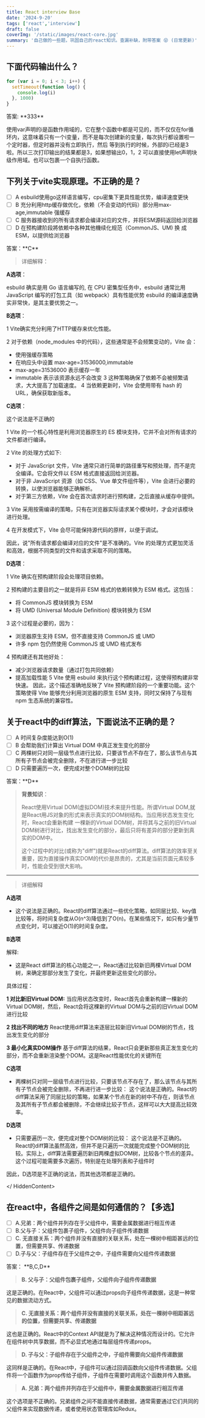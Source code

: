 ```yaml
---
title: React interview Base
date: '2024-9-20'
tags: ['react','interview']
draft: false
coverImg: '/static/images/react-core.jpg'
summary: '自己做的一些题，巩固自己的react知识。查漏补缺，附带答案 😝 (日常更新)'
---
```

<TOCInline toc={props.toc} exclude="Introduction" />

## 下面代码输出什么？

```js
for (var i = 0; i < 3; i++) {
  setTimeout(function log() {
    console.log(i)
  }, 1000)
}

```
<HiddenContent>
答案: **333**

使用var声明的i是函数作用域的，它在整个函数中都是可见的，而不仅仅在for循环内，这意味着只有一个i变量，而不是每次创建新的变量，每次执行都设置啦一个定时器，但定时器并没有立即执行，然后
等到执行的时候，外部的i已经是3啦。所以三次打印输出的结果都是3，如果想输出0，1，2 可以直接使用let声明块级作用域。也可以包裹一个自执行函数。
</HiddenContent>


## 下列关于vite实现原理。不正确的是？
- [ ] A esbuild使用go这样语言编写，cpu密集下更具性能优势，编译速度更快
- [ ] B 充分利用http缓存做优化，依赖（不会变动的代码）部分用max-age,immutable 强缓存
- [ ] C 服务器接收到的所有请求都会编译对应的文件，并将ESM源码返回给浏览器
- [ ] D 在预构建阶段將依赖中各种其他機续化规范（CommonJS、UM) 换 成ESM，以提供给浏览器

<HiddenContent>
 答案：**C**

 > 详细解释：

 **A选项**：

 esbuild 确实是用 Go 语言编写的,
 在 CPU 密集型任务中，esbuild 通常比用 JavaScript 编写的打包工具（如 webpack）具有性能优势
 esbuild 的编译速度确实非常快，是其主要优势之一。

**B选项**：

1 Vite确实充分利用了HTTP缓存来优化性能。

2 对于依赖（node_modules 中的代码），这些通常是不会频繁变动的，Vite 会：
   - 使用强缓存策略
   - 在响应头中设置 max-age=31536000,immutable
   - max-age=31536000 表示缓存一年
   - immutable 表示该资源永远不会改变
3 这种策略确保了依赖不会被频繁请求，大大提高了加载速度。
4 当依赖更新时，Vite 会使用带有 hash 的 URL，确保获取新版本。

**C选项**：

这个说法是不正确的

1 Vite 的一个核心特性是利用浏览器原生的 ES 模块支持，它并不会对所有请求的文件都进行编译。

2 Vite 的处理方式如下:
  - 对于 JavaScript 文件，Vite 通常只进行简单的路径重写和预处理，而不是完全编译。它会将文件以 ESM 格式直接返回给浏览器。
  - 对于非 JavaScript 资源（如 CSS、Vue 单文件组件等），Vite 会进行必要的转换，以使浏览器能够正确解析。
  - 对于第三方依赖，Vite 会在首次请求时进行预构建，之后直接从缓存中提供。

3 Vite 采用按需编译的策略，只有在浏览器实际请求某个模块时，才会对该模块进行处理。

4 在开发模式下，Vite 会尽可能保持源代码的原样，以便于调试。

因此，说"所有请求都会编译对应的文件"是不准确的。Vite 的处理方式更加灵活和高效，根据不同类型的文件和请求采取不同的策略。

**D选项**：

1 Vite 确实在预构建阶段会处理项目依赖。

2 预构建的主要目的之一就是将非 ESM 格式的依赖转换为 ESM 格式。这包括：
  - 将 CommonJS 模块转换为 ESM
  - 将 UMD (Universal Module Definition) 模块转换为 ESM

3 这个过程是必要的，因为：
  - 浏览器原生支持 ESM，但不直接支持 CommonJS 或 UMD
  - 许多 npm 包仍然使用 CommonJS 或 UMD 格式发布

4 预构建还有其他好处：
  - 减少浏览器请求数量（通过打包共同依赖）
  - 提高加载性能
5 Vite 使用 esbuild 来执行这个预构建过程，这使得预构建非常快速。
因此，这个描述准确地反映了 Vite 预构建阶段的一个重要功能。这个策略使得 Vite 能够充分利用浏览器的原生 ESM 支持，同时又保持了与现有 npm 生态系统的兼容性。

</HiddenContent>


## 关于react中的diff算法，下面说法不正确的是？

- [ ] A 时间复杂度能达到O(1)
- [ ] B 会帮助我们计算出 Virtual DOM 中真正发生变化的部分
- [ ] C 两棵树只对同一层级节点进行比较，只要该节点不存在了，那么该节点与其所有子节点会被完全删除，不在进行进一步比较
- [ ] D 只需要遍历一次，便完成对整个DOM树的比较

<HiddenContent>
答案：**D**

> **背景知识**：
>
> React使用Virtual DOM(虚拟DOM)技术来提升性能。所谓Virtual DOM,就是React用JS对象的形式来表示真实的DOM树结构。当应用状态发生变化时，React会重新构建
> 一棵新的Virtual DOM树，并将其与之前的旧Virtual DOM树进行对比，找出发生变化的部分，最后只将有差异的部分更新到真实的DOM中。
>
> 这个过程中的对比(或称为"diff")就是React的diff算法。diff算法的效率至关重要，因为直接操作真实DOM的代价是昂贵的，尤其是当前页面元素较多时，性能会受到很大影响。

-----

> 详细解释

**A选项**

 - 这个说法是正确的。React的diff算法通过一些优化策略，如同层比较、key值比较等，将时间复杂度从O(n^3)降低到了O(n)。在某些情况下，如只有少量节点变化时，可以接近O(1)的时间复杂度。

**B选项**

解释:
 - 这是React diff算法的核心功能之一，React通过比较新旧两棵Virtual DOM树，来确定那部分发生了变化，并最终更新这些变化的部分。

具体过程：

**1 对比新旧Virtual DOM:** 当应用状态改变时，React首先会重新构建一棵新的Virtual DOM树，然后，React会将这棵新的Virtual DOM与之前的旧Virtual DOM进行比较

**2 找出不同的地方** React使用diff算法来逐层比较新旧Virtual DOM树的节点，找出发生变化的部分

**3 最小化真实DOM操作** 基于diff算法的结果，React只会更新那些真正发生变化的部分，而不会重新渲染整个DOM。这是React性能优化的关键所在

**C选项**

 - 两棵树只对同一层级节点进行比较，只要该节点不存在了，那么该节点与其所有子节点会被完全删除，不再进行进一步比较：
   这个说法是正确的。React的diff算法采用了同层比较的策略，如果某个节点在新的树中不存在，则该节点及其所有子节点都会被删除，不会继续比较子节点，这样可以大大提高比较效率。

**D选项**

 - 只需要遍历一次，便完成对整个DOM树的比较：
 这个说法是不正确的。React的diff算法虽然高效，但并不是只遍历一次就能完成整个DOM树的比较。实际上，diff算法需要遍历新旧两棵虚拟DOM树，比较各个节点的差异。这个过程可能需要多次遍历，特别是在处理列表和子组件时

因此，D选项是不正确的说法，而其他选项都是正确的。

</ HiddenContent>

## 在react中，各组件之间是如何通信的？【多选】
- [ ] A.兄弟：两个组件并列存在于父组件中，需要金属数据进行相互传递
- [ ] B.父与子：父组件包裹子组件，父组件向子组件传递数据
- [ ] C. 无直接关系：两个组件并没有直接的关联关系，处在一棵树中相距甚远的位置，但需要共享、传递数据
- [ ] D.子与父：子组件存在于父组件之中，子组件需要向父组件传递数据

<HiddenContent>
答案： **B,C,D**

> **B. 父与子：父组件包裹子组件，父组件向子组件传递数据**

这是正确的。在React中，父组件可以通过props向子组件传递数据，这是一种常见的数据流动方式。

> **C. 无直接关系：两个组件并没有直接的关联关系，处在一棵树中相距甚远的位置，但需要共享、传递数据**

这也是正确的。React中的Context API就是为了解决这种情况而设计的。它允许在组件树中共享数据，而不必显式地通过每层组件传递props。

> **D. 子与父：子组件存在于父组件之中，子组件需要向父组件传递数据**

这同样是正确的。在React中，子组件可以通过回调函数向父组件传递数据。父组件将一个函数作为prop传给子组件，子组件在需要时调用这个函数并传入数据。

> **A. 兄弟：两个组件并列存在于父组件中，需要金属数据进行相互传递**

这个选项是不正确的。兄弟组件之间不能直接传递数据，通常需要通过它们共同的父组件来实现数据传递，或者使用状态管理库如Redux。




</HiddenContent>